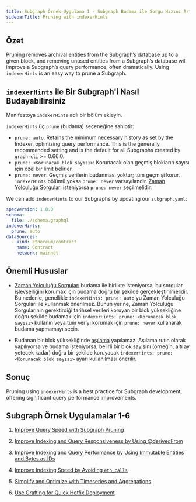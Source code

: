 ```yaml
---
title: Subgraph Örnek Uygulama 1 - Subgraph Budama ile Sorgu Hızını Artırın
sidebarTitle: Pruning with indexerHints
---
```


## Özet

[Pruning](/developing/creating-a-subgraph/#prune) removes archival entities from the Subgraph’s database up to a given block, and removing unused entities from a Subgraph’s database will improve a Subgraph’s query performance, often dramatically. Using `indexerHints` is an easy way to prune a Subgraph.

## `indexerHints` ile Bir Subgraph'i Nasıl Budayabilirsiniz

Manifestoya `indexerHints` adlı bir bölüm ekleyin.

`indexerHints` üç `prune` (budama) seçeneğine sahiptir:

- `prune: auto`: Retains the minimum necessary history as set by the Indexer, optimizing query performance. This is the generally recommended setting and is the default for all Subgraphs created by `graph-cli` >= 0.66.0.
- `prune: <Korunacak blok sayısı>`: Korunacak olan geçmiş blokların sayısı için özel bir limit belirler.
- `prune: never`: Geçmiş verilerin budanması yoktur; tüm geçmişi korur. `indexerHints` bölümü yoksa `prune: never` varsayılandır. [Zaman Yolculuğu Sorguları](/subgraphs/querying/graphql-api/#time-travel-queries) isteniyorsa `prune: never` seçilmelidir.

We can add `indexerHints` to our Subgraphs by updating our `subgraph.yaml`:

```yaml
specVersion: 1.0.0
schema:
  file: ./schema.graphql
indexerHints:
  prune: auto
dataSources:
  - kind: ethereum/contract
    name: Contract
    network: mainnet
```

## Önemli Hususlar

- [Zaman Yolculuğu Sorguları](/subgraphs/querying/graphql-api/#time-travel-queries) budama ile birlikte isteniyorsa, bu sorgular işlevselliğini korumak için budama doğru bir şekilde gerçekleştirilmelidir. Bu nedenle, genellikle `indexerHints: prune: auto`'yu Zaman Yolculuğu Sorguları ile kullanmak önerilmez. Bunun yerine, Zaman Yolculuğu Sorgularının gerektirdiği tarihsel verileri koruyan bir blok yüksekliğine doğru şekilde budamak için `indexerHints: prune: <Korunacak blok sayısı>` kullanın veya tüm veriyi korumak için `prune: never` kullanarak budama yapmamayı seçin.

- Budanan bir blok yüksekliğinde [aşılama](/subgraphs/cookbook/grafting/) yapılamaz. Aşılama rutin olarak yapılıyorsa ve budama isteniyorsa, belirli bir blok sayısını (örneğin, altı ay yetecek kadar) doğru bir şekilde koruyacak `indexerHints: prune: <Korunacak blok sayısı>` ayarı kullanılması önerilir.

## Sonuç

Pruning using `indexerHints` is a best practice for Subgraph development, offering significant query performance improvements.

## Subgraph Örnek Uygulamalar 1-6

1. [Improve Query Speed with Subgraph Pruning](/subgraphs/best-practices/pruning/)

2. [Improve Indexing and Query Responsiveness by Using @derivedFrom](/subgraphs/best-practices/derivedfrom/)

3. [Improve Indexing and Query Performance by Using Immutable Entities and Bytes as IDs](/subgraphs/best-practices/immutable-entities-bytes-as-ids/)

4. [Improve Indexing Speed by Avoiding `eth_calls`](/subgraphs/best-practices/avoid-eth-calls/)

5. [Simplify and Optimize with Timeseries and Aggregations](/subgraphs/best-practices/timeseries/)

6. [Use Grafting for Quick Hotfix Deployment](/subgraphs/best-practices/grafting-hotfix/)
